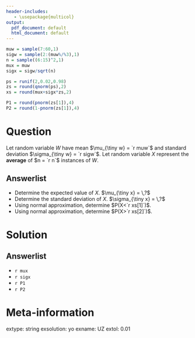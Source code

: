 ```yaml
---
header-includes:
   - \usepackage{multicol}
output:
  pdf_document: default
  html_document: default
---
```


```r
muw = sample(7:60,1)
sigw = sample(2:(muw%/%3),1)
n = sample((6:15)^2,1)
mux = muw
sigx = sigw/sqrt(n)

ps = runif(2,0.02,0.98)
zs = round(qnorm(ps),2)
xs = round(mux+sigx*zs,2)

P1 = round(pnorm(zs[1]),4)
P2 = round(1-pnorm(zs[1]),4)
```

Question
========

Let random variable $W$ have mean $\mu_{\tiny w} = `r muw`$ and standard deviation  $\sigma_{\tiny w} = `r sigw`$. Let random variable $X$ represent the **average** of $n = `r n`$ instances of $W$. 

Answerlist
--------
* Determine the expected value of $X$. $\mu_{\tiny x} = \,?$
* Determine the standard deviation of $X$. $\sigma_{\tiny x} = \,?$
* Using normal approximation, determine $P(X<`r xs[1]`)$.
* Using normal approximation, determine $P(X>`r xs[2]`)$.

Solution
========

Answerlist
--------
* `r mux`
* `r sigx`
* `r P1`
* `r P2`


Meta-information
============
extype: string
exsolution: yo
exname: UZ
extol: 0.01
